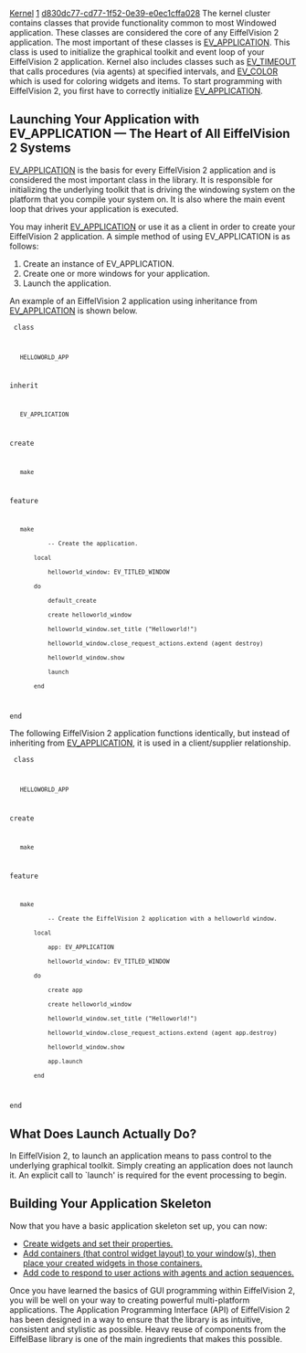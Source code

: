 [[Property:title|Kernel]]
[[Property:weight|1]]
[[Property:uuid|d830dc77-cd77-1f52-0e39-e0ec1cffa028]]
The kernel cluster contains classes that provide functionality common to most Windowed application. These classes are considered the core of any EiffelVision 2 application. The most important of these classes is [[ref:libraries/vision2/reference/ev_application_chart|EV_APPLICATION]]. This class is used to initialize the graphical toolkit and event loop of your EiffelVision 2 application. Kernel also includes classes such as [[ref:libraries/vision2/reference/ev_timeout_chart| EV_TIMEOUT]]  that calls procedures (via agents) at specified intervals, and [[ref:libraries/vision2/reference/ev_color_chart| EV_COLOR]]  which is used for coloring widgets and items. To start programming with EiffelVision 2, you first have to correctly initialize [[ref:libraries/vision2/reference/ev_application_chart|EV_APPLICATION]]. 


==Launching Your Application with EV_APPLICATION — The Heart of All EiffelVision 2 Systems==

[[ref:libraries/vision2/reference/ev_application_chart|EV_APPLICATION]]  is the basis for every EiffelVision 2 application and is considered the most important class in the library. It is responsible for initializing the underlying toolkit that is driving the windowing system on the platform that you compile your system on. It is also where the main event loop that drives your application is executed.

{{note|It is an '''error''' to attempt to create any EiffelVision 2 components before the application object has been created (see the Flat Contracts view of [[ref:/libraries/vision2/reference/ev_environment_chart|EV_ENVIRONMENT]]). }}

You may inherit [[ref:libraries/vision2/reference/ev_application_chart|EV_APPLICATION]]  or use it as a client in order to create your EiffelVision 2 application. A simple method of using EV_APPLICATION is as follows: 

# Create an instance of EV_APPLICATION.
# Create one or more windows for your application.
# Launch the application.

An example of an EiffelVision 2 application using inheritance from [[ref:libraries/vision2/reference/ev_application_chart|EV_APPLICATION]]  is shown below.

<code>
class
    HELLOWORLD_APP

inherit
    EV_APPLICATION

create
    make

feature

    make
            -- Create the application.
        local
            helloworld_window: EV_TITLED_WINDOW
        do
            default_create
            create helloworld_window
            helloworld_window.set_title ("Helloworld!")
            helloworld_window.close_request_actions.extend (agent destroy) 
            helloworld_window.show
            launch
        end

end
</code>

The following EiffelVision 2 application functions identically, but instead of inheriting from [[ref:libraries/vision2/reference/ev_application_chart|EV_APPLICATION]], it is used in a client/supplier relationship. 

<code>
class
    HELLOWORLD_APP

create
    make

feature

    make
            -- Create the EiffelVision 2 application with a helloworld window.
        local
            app: EV_APPLICATION
            helloworld_window: EV_TITLED_WINDOW
        do
            create app
            create helloworld_window
            helloworld_window.set_title ("Helloworld!")
            helloworld_window.close_request_actions.extend (agent app.destroy)
            helloworld_window.show
            app.launch
        end

end
</code>


==What Does Launch Actually Do?==

In EiffelVision 2, to launch an application means to pass control to the underlying graphical toolkit. Simply creating an application does not launch it. An explicit call to <eiffel>`launch'</eiffel> is required for the event processing to begin.

{{note|An EiffelVision 2 system is event based. This means that the way you control the execution within an EiffelVision 2 system is by responding appropriately to [[Events|events]]  as they occur. Therefore, if you call launch on an [[ref:libraries/vision2/reference/ev_application_chart|EV_APPLICATION]], the processing for the application will continue indefinitely unless you have provided a way to exit the application. It is essential to initialize your components correctly, so your application can be exited (i.e. call <eiffel>`destroy'</eiffel> on the application object). }}


==Building Your Application Skeleton==

Now that you have a basic application skeleton set up, you can now:
*  [[Widgets|Create widgets and set their properties.]]  
*  [[Containers|Add containers (that control widget layout) to your window(s), then place your created widgets in those containers.]]  
*  [[Events|Add code to respond to user actions with agents and action sequences.]]  

Once you have learned the basics of GUI programming within EiffelVision 2, you will be well on your way to creating powerful multi-platform applications. The Application Programming Interface (API) of EiffelVision 2 has been designed in a way to ensure that the library is as intuitive, consistent and stylistic as possible. Heavy reuse of components from the EiffelBase library is one of the main ingredients that makes this possible.



